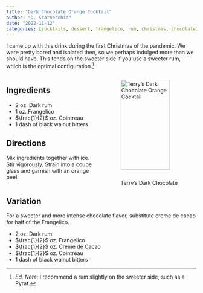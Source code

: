 ```yaml
---
title: "Dark Chocolate Orange Cocktail"
author: "D. Scarnecchia"
date: "2022-11-12"
categories: [cocktails, dessert, frangelico, rum, christmas, chocolate]
---
```

I came up with this drink during the first Christmas of the pandemic. We were pretty bored and isolated then, so we perhaps indulged more than we should have. This tends on the sweeter side if you use a sweeter rum, which is the optimal configuration.[^index-1]

::: columns
::: {.column width="50%"}

## Ingredients

-   $2$ oz. Dark rum\index{Rum, Dark}
-   $1$ oz. Frangelico\index{Frangelico}
-   $\frac{1}{2}$ oz. Cointreau\index{Cointreau}
-   $1$ dash of black walnut bitters\index{Bitters, Black Walnut}

## Directions

Mix ingredients together with ice. Stir vigorously. Strain into a coupe glass and garnish with an orange peel.
:::

::: {.column width="50%"}
![Terry's Dark Chocolate Orange Cocktail](images/FhU85ASWYAINmys.jpg){fig-alt="A photo of the Terry's Dark Chocolate Orange Cocktail. The cocktail is in a coupe glass, garnished with a piece of orange peel. It is sitting on a mirrored backlit bar." width="90%" fig-align="right"}
:::
:::

[^index-1]: *Ed. Note*: I recommend a rum slightly on the sweeter side, such as a Pyrat.

## Variation

For a sweeter and more intense chocolate flavor, substitute creme de cacao for half of the Frangelico.

-   $2$ oz. Dark rum\index{Rum, Dark}
-   $\frac{1}{2}$ oz. Frangelico\index{Frangelico}
-   $\frac{1}{2}$ oz. Creme de Cacao\index{Creme de Cacao}
-   $\frac{1}{2}$ oz. Cointreau\index{Cointreau}
-   $1$ dash of black walnut bitters\index{Bitters, Black Walnut}
